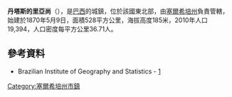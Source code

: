 {{coord|11|04|08|S|37|43|30|W|scale:30000|display=title}}

'''丹塔斯的里亞尚'''（{{lang-pt|Riachão do Dantas}}），是[[巴西|巴西]]的城鎮，位於該國東北部，由[[塞爾希培州|塞爾希培州]]負責管轄，始建於1870年5月9日，面積528平方公里，海拔高度185米，2010年人口19,394，人口密度每平方公里36.71人。

==參考資料==
*Brazilian Institute of Geography and Statistics - [http://www.ibge.gov.br/cidadesat/default.php]{{Wayback|url=http://www.ibge.gov.br/cidadesat/default.php |date=20080611095922 }}

{{Brazil-geo-stub}}
{{塞爾希培州市鎮}}
[[Category:塞爾希培州市鎮|Category:塞爾希培州市鎮]]